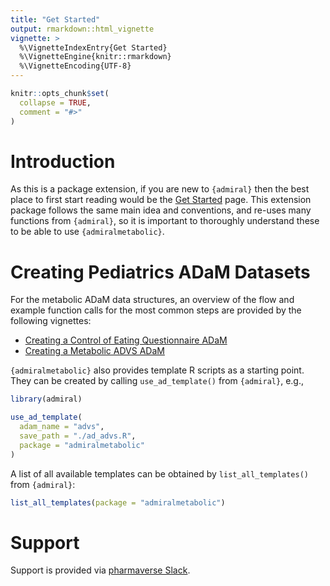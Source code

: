 ```yaml
---
title: "Get Started"
output: rmarkdown::html_vignette
vignette: >
  %\VignetteIndexEntry{Get Started}
  %\VignetteEngine{knitr::rmarkdown}
  %\VignetteEncoding{UTF-8}
---
```


```r
knitr::opts_chunk$set(
  collapse = TRUE,
  comment = "#>"
)
```

# Introduction

As this is a package extension, if you are new to `{admiral}` then the best
place to first start reading would be the [Get
Started](https://pharmaverse.github.io/admiral/articles/admiral.html) page. This
extension package follows the same main idea and conventions, and re-uses many
functions from `{admiral}`, so it is important to thoroughly understand these to
be able to use `{admiralmetabolic}`.

# Creating Pediatrics ADaM Datasets

For the metabolic ADaM data structures, an overview of the flow and example function calls for the most common steps are provided by the following vignettes:

- [Creating a Control of Eating Questionnaire ADaM](adcoeq.html)
- [Creating a Metabolic ADVS ADaM](advs.html)

`{admiralmetabolic}` also provides template R scripts as a starting point. They can be
created by calling `use_ad_template()` from `{admiral}`, e.g.,

```r
library(admiral)
```

```r
use_ad_template(
  adam_name = "advs",
  save_path = "./ad_advs.R",
  package = "admiralmetabolic"
)
```

A list of all available templates can be obtained by `list_all_templates()`
from `{admiral}`:

```r
list_all_templates(package = "admiralmetabolic")
```

# Support

Support is provided via [pharmaverse Slack](https://pharmaverse.slack.com/).

